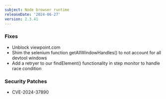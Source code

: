 ```yaml
---
subject: Node browser runtime
releaseDate: '2024-06-27'
version: 2.3.41
---
```


### Fixes
* Unblock viewpoint.com
* Shim the selenium function getAllWindowHandles() to not account for all devtool windows
* Add a retryer to our findElement() functionality in step monitor to handle race condition

### Security Patches
* CVE-2024-37890

